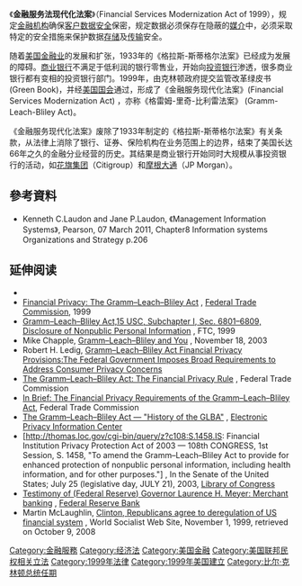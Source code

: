 《'''金融服务法现代化法案'''》（Financial Services Modernization Act of 1999），规定[[金融机构|金融机构]]确保[[客户|客户]][[数据|数据]][[安全|安全]]保密，规定数据必须保存在隐蔽的[[媒介|媒介]]中，必须采取特定的安全措施来保护数据[[存储|存储]]及[[传输|传输]]安全。

随着[[美国金融业|美国金融业]]的发展和扩张，1933年的《格拉斯-斯蒂格尔法案》已经成为发展的障碍。[[商业银行|商业银行]]不满足于低利润的银行零售业，开始向[[投资银行|投资银行]]渗透，很多商业银行都有变相的投资银行部门。1999年，由克林顿政府提交监管改革绿皮书(Green Book)，并经[[美国国会|美国国会]]通过，形成了《金融服务现代化法案》(Financial Services Modernization Act) ，亦称《格雷姆-里奇-比利雷法案》 (Gramm-Leach-Bliley Act)。

《金融服务现代化法案》废除了1933年制定的《格拉斯-斯蒂格尔法案》有关条款，从法律上消除了银行、证券、保险机构在业务范围上的边界，结束了美国长达66年之久的金融分业经营的历史。其结果是商业银行开始同时大规模从事投资银行的活动，如[[花旗集团|花旗集团]]（Citigroup）和[[摩根大通|摩根大通]]（JP Morgan）。

==參考資料==
* Kenneth C.Laudon and Jane P.Laudon, 《Management Information Systems》, Pearson, 07 March 2011, Chapter8 Information systems Organizations and Strategy p.206

==延伸阅读==
* {{cite book|last=Allen|first=Larry|title=The Encyclopedia of Money|url=https://archive.org/details/encyclopediamone00alle|year=2009|publisher=[[ABC-CLIO|ABC-CLIO]]|edition=2nd|place=[[Santa_Barbara,_California|Santa Barbara, CA]]|pages=[https://archive.org/details/encyclopediamone00alle/page/141 141]–142|isbn=978-1598842517}}
*[http://www.ftc.gov/privacy/privacyinitiatives/glbact.html Financial Privacy: The Gramm–Leach–Bliley Act] {{Wayback|url=http://www.ftc.gov/privacy/privacyinitiatives/glbact.html |date=20110223152436 }}, [[Federal_Trade_Commission|Federal Trade Commission]], 1999
*[http://www.ftc.gov/privacy/glbact/glbsub1.htm Gramm–Leach–Bliley Act,15 USC, Subchapter I, Sec. 6801–6809, Disclosure of Nonpublic Personal Information] {{Wayback|url=http://www.ftc.gov/privacy/glbact/glbsub1.htm |date=20130724234608 }}, FTC, 1999
*Mike Chapple, [http://searchsecurity.techtarget.com/tip/1,289483,sid14_gci937043,00.html Gramm–Leach–Bliley and You] {{Wayback|url=http://searchsecurity.techtarget.com/tip/1,289483,sid14_gci937043,00.html |date=20070810161509 }}, November 18, 2003
*Robert H. Ledig, [http://www.ffhsj.com/bancmail/bmarts/ecdp_art.htm Gramm–Leach–Bliley Act Financial Privacy Provisions:The Federal Government Imposes Broad Requirements to Address Consumer Privacy Concerns] {{Wayback|url=http://www.ffhsj.com/bancmail/bmarts/ecdp_art.htm |date=20070929063531 }}
*[http://www.ftc.gov/privacy/privacyinitiatives/financial_rule.html The Gramm–Leach–Bliley Act: The Financial Privacy Rule] {{Wayback|url=http://www.ftc.gov/privacy/privacyinitiatives/financial_rule.html |date=20110211234542 }}, Federal Trade Commission
*[https://web.archive.org/web/20050615235737/http://www.ftc.gov/bcp/conline/pubs/buspubs/glbshort.htm In Brief: The Financial Privacy Requirements of the Gramm–Leach–Bliley Act], Federal Trade Commission
*[http://www.epic.org/privacy/glba/#reduce The Gramm–Leach–Bliley Act — "History of the GLBA"] {{Wayback|url=http://www.epic.org/privacy/glba/#reduce |date=20200311003357 }}, [[Electronic_Privacy_Information_Center|Electronic Privacy Information Center]]
*[http://thomas.loc.gov/cgi-bin/query/z?c108:S.1458.IS: Financial Institution Privacy Protection Act of 2003 — 108th CONGRESS, 1st Session, S. 1458, "To amend the Gramm–Leach–Bliley Act to provide for enhanced protection of nonpublic personal information, including health information, and for other purposes."] {{Wayback|url=http://thomas.loc.gov/cgi-bin/query/z?c108:S.1458.IS: |date=20160612025348 }}, In the Senate of the United States; July 25 (legislative day, JULY 21), 2003, [[Library_of_Congress|Library of Congress]]
*[http://www.federalreserve.gov/boarddocs/testimony/2001/20010404/default.htm Testimony of (Federal Reserve) Governor Laurence H. Meyer: Merchant banking] {{Wayback|url=http://www.federalreserve.gov/boarddocs/testimony/2001/20010404/default.htm |date=20170731172016 }}, [[Federal_Reserve_Bank|Federal Reserve Bank]]
* Martin McLaughlin, [http://www.wsws.org/articles/1999/nov1999/bank-n01.shtml Clinton, Republicans agree to deregulation of US financial system] {{Wayback|url=http://www.wsws.org/articles/1999/nov1999/bank-n01.shtml |date=20121027233047 }}, World Socialist Web Site, November 1, 1999, retrieved on October 9, 2008

[[Category:金融服務|Category:金融服務]]
[[Category:经济法|Category:经济法]]
[[Category:美国金融|Category:美国金融]]
[[Category:美国联邦民权相关立法|Category:美国联邦民权相关立法]]
[[Category:1999年法律|Category:1999年法律]]
[[Category:1999年美国建立|Category:1999年美国建立]]
[[Category:比尔·克林顿总统任期|Category:比尔·克林顿总统任期]]